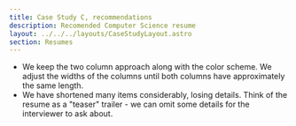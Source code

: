 ```yaml
---
title: Case Study C, recommendations
description: Recomended Computer Science resume
layout: ../../../layouts/CaseStudyLayout.astro
section: Resumes
---
```


<ResumeC />

* We keep the two column approach along with the color scheme. We adjust the widths of the columns until both columns have approximately the same length.
* We have shortened many items considerably, losing details. Think of the resume as a "teaser" trailer - we can omit some details for the interviewer to ask about.
